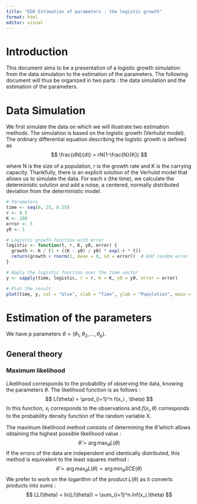 ```yaml
---
title: "EDO Estimation of parameters : the logistic growth"
format: html
editor: visual
---
```


# Introduction

This document aims to be a presentation of a logistic growth simulation: from the data simulation to the estimation of the parameters. The following document will thus be organized in two parts : the data simulation and the estimation of the parameters.

# Data Simulation

We first simulate the data on which we will illustrate two estimation methods. The simulation is based on the logistic growth (Verhulst model). The ordinary differential equation describing the logistic growth is defined as 
$$
\frac{dN}{dt} = rN(1-\frac{N}{K})
$$

where N is the size of a population, r is the growth rate and K is the carrying capacity. Thankfully, there is an explicit solution of the Verhulst model that allows us to simulate the data. For each x (the time), we calculate the deterministic solution and add a noise, a centered, normally distributed deviation from the deterministic model.

```r
# Parameters
time <- seq(0, 25, 0.25)
r <- 0.5
K <- 100
error <- 5
y0 <- 1

# Logistic growth function with error
logistic <- function(t, r, K, y0, error) {
  growth <- K / (1 + ((K - y0) / y0) * exp(-r * t))
  return(growth + rnorm(1, mean = 0, sd = error))  # Add random error
}

# Apply the logistic function over the time vector
y <- sapply(time, logistic, r = r, K = K, y0 = y0, error = error)

# Plot the result
plot(time, y, col = "blue", xlab = "Time", ylab = "Population", main = "Logistic Growth with Error")
```

# Estimation of the parameters

We have p parameters $\theta = (\theta_1,\theta_2,...,\theta_p)$.

## General theory

### Maximum likelihood

Likelihood corresponds to the probability of observing the data, knowing the parameters $\theta$. The likelihood function is as follows : $$
L(\theta) = \prod_{i=1}^n f(x_i , \theta)
$$ In this function, $x_i$ corresponds to the observations and $f(x_i,\theta)$ corresponds to the probability density function of the random variable X.

The maximum likelihood method consists of determining the $\hat\theta$ which allows obtaining the highest possible likelihood value : $$
\hat\theta = \arg\max_\theta L(\theta)
$$ If the errors of the data are independent and identically distributed, this method is equivalent to the least squares method : $$
\hat{\theta} = \arg\max_{\theta} L(\theta) = \arg\min_{\theta} SCE(\theta)
$$ We prefer to work on the logarithm of the product $L(\theta)$ as it converts products into sums : $$
LL(\theta) = ln(L(\theta)) = \sum_{i=1}^n lnf(x_i,\theta)
$$
